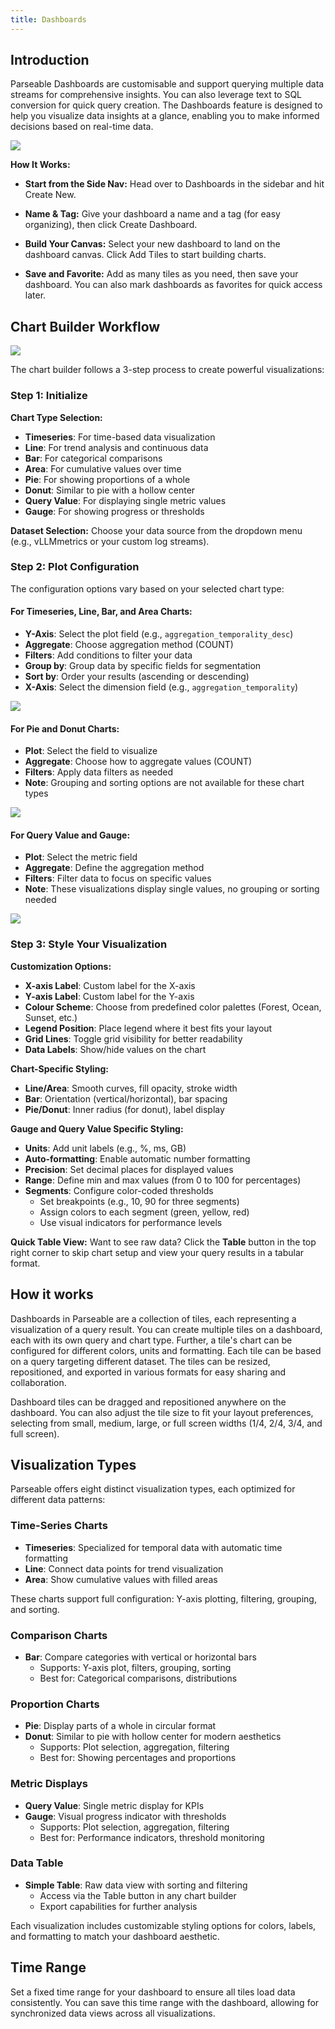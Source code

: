```yaml
---
title: Dashboards
---
```


## Introduction

Parseable Dashboards are customisable and support querying multiple data streams for comprehensive insights. You can also leverage text to SQL conversion for quick query creation. The Dashboards feature is designed to help you visualize data insights at a glance, enabling you to make informed decisions based on real-time data.

![](../release-notes/static/dashboards.png)

**How It Works:**

- **Start from the Side Nav:** Head over to Dashboards in the sidebar and hit Create New.

- **Name & Tag:** Give your dashboard a name and a tag (for easy organizing), then click Create Dashboard.

- **Build Your Canvas:** Select your new dashboard to land on the dashboard canvas. Click Add Tiles to start building charts.

- **Save and Favorite:** Add as many tiles as you need, then save your dashboard. You can also mark dashboards as favorites for quick access later.

## Chart Builder Workflow

![](./static/chart-builder.png)

The chart builder follows a 3-step process to create powerful visualizations:

### Step 1: Initialize

**Chart Type Selection:**
- **Timeseries**: For time-based data visualization
- **Line**: For trend analysis and continuous data
- **Bar**: For categorical comparisons
- **Area**: For cumulative values over time
- **Pie**: For showing proportions of a whole
- **Donut**: Similar to pie with a hollow center
- **Query Value**: For displaying single metric values
- **Gauge**: For showing progress or thresholds

**Dataset Selection:**
Choose your data source from the dropdown menu (e.g., vLLMmetrics or your custom log streams).

### Step 2: Plot Configuration

The configuration options vary based on your selected chart type:

#### For Timeseries, Line, Bar, and Area Charts:
- **Y-Axis**: Select the plot field (e.g., `aggregation_temporality_desc`)
- **Aggregate**: Choose aggregation method (COUNT)
- **Filters**: Add conditions to filter your data
- **Group by**: Group data by specific fields for segmentation
- **Sort by**: Order your results (ascending or descending)
- **X-Axis**: Select the dimension field (e.g., `aggregation_temporality`)

![](./static/timeseries-plot.png)

#### For Pie and Donut Charts:
- **Plot**: Select the field to visualize
- **Aggregate**: Choose how to aggregate values (COUNT)
- **Filters**: Apply data filters as needed
- **Note**: Grouping and sorting options are not available for these chart types

![](./static/donut.png)

#### For Query Value and Gauge:
- **Plot**: Select the metric field
- **Aggregate**: Define the aggregation method
- **Filters**: Filter data to focus on specific values
- **Note**: These visualizations display single values, no grouping or sorting needed

![](./static/gauage-plot-style.png)

### Step 3: Style Your Visualization

**Customization Options:**
- **X-axis Label**: Custom label for the X-axis
- **Y-axis Label**: Custom label for the Y-axis
- **Colour Scheme**: Choose from predefined color palettes (Forest, Ocean, Sunset, etc.)
- **Legend Position**: Place legend where it best fits your layout
- **Grid Lines**: Toggle grid visibility for better readability
- **Data Labels**: Show/hide values on the chart

**Chart-Specific Styling:**
- **Line/Area**: Smooth curves, fill opacity, stroke width
- **Bar**: Orientation (vertical/horizontal), bar spacing
- **Pie/Donut**: Inner radius (for donut), label display

**Gauge and Query Value Specific Styling:**
- **Units**: Add unit labels (e.g., %, ms, GB)
- **Auto-formatting**: Enable automatic number formatting
- **Precision**: Set decimal places for displayed values
- **Range**: Define min and max values (from 0 to 100 for percentages)
- **Segments**: Configure color-coded thresholds
  - Set breakpoints (e.g., 10, 90 for three segments)
  - Assign colors to each segment (green, yellow, red)
  - Use visual indicators for performance levels

**Quick Table View:**
Want to see raw data? Click the **Table** button in the top right corner to skip chart setup and view your query results in a tabular format.

## How it works

Dashboards in Parseable are a collection of tiles, each representing a visualization of a query result. You can create multiple tiles on a dashboard, each with its own query and chart type. Further, a tile's chart can be configured for different colors, units and formatting. Each tile can be based on a query targeting different dataset. The tiles can be resized, repositioned, and exported in various formats for easy sharing and collaboration.

Dashboard tiles can be dragged and repositioned anywhere on the dashboard. You can also adjust the tile size to fit your layout preferences, selecting from small, medium, large, or full screen widths (1/4, 2/4, 3/4, and full screen).

## Visualization Types

Parseable offers eight distinct visualization types, each optimized for different data patterns:

### Time-Series Charts
- **Timeseries**: Specialized for temporal data with automatic time formatting
- **Line**: Connect data points for trend visualization
- **Area**: Show cumulative values with filled areas

These charts support full configuration: Y-axis plotting, filtering, grouping, and sorting.

### Comparison Charts
- **Bar**: Compare categories with vertical or horizontal bars
  - Supports: Y-axis plot, filters, grouping, sorting
  - Best for: Categorical comparisons, distributions

### Proportion Charts
- **Pie**: Display parts of a whole in circular format
- **Donut**: Similar to pie with hollow center for modern aesthetics
  - Supports: Plot selection, aggregation, filtering
  - Best for: Showing percentages and proportions

### Metric Displays
- **Query Value**: Single metric display for KPIs
- **Gauge**: Visual progress indicator with thresholds
  - Supports: Plot selection, aggregation, filtering
  - Best for: Performance indicators, threshold monitoring

### Data Table
- **Simple Table**: Raw data view with sorting and filtering
  - Access via the Table button in any chart builder
  - Export capabilities for further analysis

Each visualization includes customizable styling options for colors, labels, and formatting to match your dashboard aesthetic.

## Time Range

Set a fixed time range for your dashboard to ensure all tiles load data consistently. You can save this time range with the dashboard, allowing for synchronized data views across all visualizations.